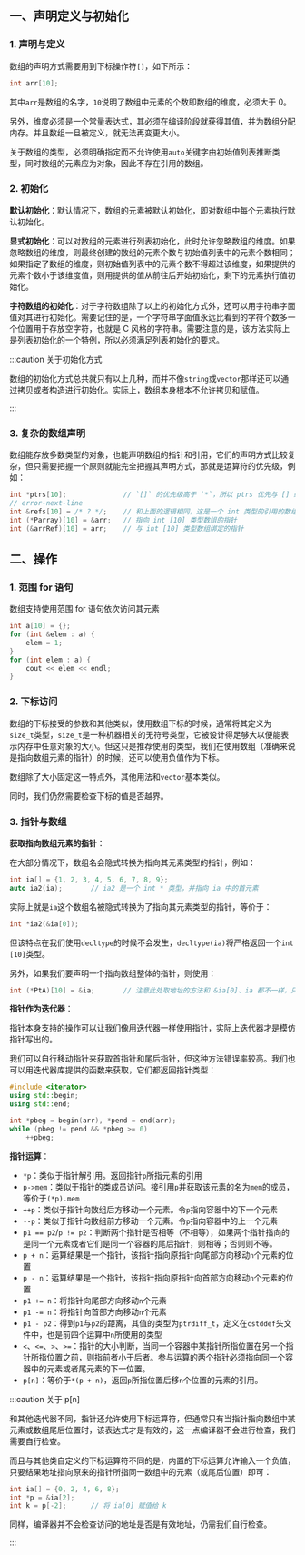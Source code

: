 ## 一、声明定义与初始化

### 1. 声明与定义

数组的声明方式需要用到下标操作符`[]`，如下所示：

```c++
int arr[10];
```

其中`arr`是数组的名字，`10`说明了数组中元素的个数即数组的维度，必须大于 0。

另外，维度必须是一个常量表达式，其必须在编译阶段就获得其值，并为数组分配内存。并且数组一旦被定义，就无法再变更大小。

关于数组的类型，必须明确指定而不允许使用`auto`关键字由初始值列表推断类型，同时数组的元素应为对象，因此不存在引用的数组。



### 2. 初始化

**默认初始化**：默认情况下，数组的元素被默认初始化，即对数组中每个元素执行默认初始化。

**显式初始化**：可以对数组的元素进行列表初始化，此时允许忽略数组的维度。如果忽略数组的维度，则最终创建的数组的元素个数与初始值列表中的元素个数相同；如果指定了数组的维度，则初始值列表中的元素个数不得超过该维度，如果提供的元素个数小于该维度值，则用提供的值从前往后开始初始化，剩下的元素执行值初始化。

**字符数组的初始化**：对于字符数组除了以上的初始化方式外，还可以用字符串字面值对其进行初始化。需要记住的是，一个字符串字面值永远比看到的字符个数多一个位置用于存放空字符，也就是 C 风格的字符串。需要注意的是，该方法实际上是列表初始化的一个特例，所以必须满足列表初始化的要求。

:::caution 关于初始化方式

数组的初始化方式总共就只有以上几种，而并不像`string`或`vector`那样还可以通过拷贝或者构造进行初始化。实际上，数组本身根本不允许拷贝和赋值。

:::



### 3. 复杂的数组声明

数组能存放多数类型的对象，也能声明数组的指针和引用，它们的声明方式比较复杂，但只需要把握一个原则就能完全把握其声明方式，那就是运算符的优先级，例如：

```c++
int *ptrs[10];				// `[]` 的优先级高于 `*`，所以 ptrs 优先与 [] 结合，表示这是一个数组，然后再先后和 *、int 结合，即指向 int 类型的指针的数组
// error-next-line
int &refs[10] = /* ? */;	// 和上面的逻辑相同，这是一个 int 类型的引用的数组，但 C++ 不允许该数组类型，故发生错误
int (*Parray)[10] = &arr;	// 指向 int [10] 类型数组的指针
int (&arrRef)[10] = arr;	// 与 int [10] 类型数组绑定的指针
```



## 二、操作

### 1. 范围 for 语句

数组支持使用范围 for 语句依次访问其元素

```c++
int a[10] = {};
for (int &elem : a) {
    elem = 1;
}
for (int elem : a) {
    cout << elem << endl;
}
```



### 2. 下标访问

数组的下标接受的参数和其他类似，使用数组下标的时候，通常将其定义为`size_t`类型，`size_t`是一种机器相关的无符号类型，它被设计得足够大以便能表示内存中任意对象的大小。但这只是推荐使用的类型，我们在使用数组（准确来说是指向数组元素的指针）的时候，还可以使用负值作为下标。

数组除了大小固定这一特点外，其他用法和`vector`基本类似。

同时，我们仍然需要检查下标的值是否越界。



### 3. 指针与数组

**获取指向数组元素的指针**：

在大部分情况下，数组名会隐式转换为指向其元素类型的指针，例如：

```c++
int ia[] = {1, 2, 3, 4, 5, 6, 7, 8, 9};
auto ia2(ia);		// ia2 是一个 int * 类型，并指向 ia 中的首元素
```

实际上就是`ia`这个数组名被隐式转换为了指向其元素类型的指针，等价于：

```c++
int *ia2(&ia[0]);
```

但该特点在我们使用`decltype`的时候不会发生，`decltype(ia)`将严格返回一个`int [10]`类型。

另外，如果我们要声明一个指向数组整体的指针，则使用：

```c++
int (*PtA)[10] = &ia;		// 注意此处取地址的方法和 &ia[0]、ia 都不一样，只有这样取地址得到的才是指向一个指向数组的指针
```



**指针作为迭代器**：

指针本身支持的操作可以让我们像用迭代器一样使用指针，实际上迭代器才是模仿指针写出的。

我们可以自行移动指针来获取首指针和尾后指针，但这种方法错误率较高。我们也可以用迭代器库提供的函数来获取，它们都返回指针类型：

```c++
#include <iterator>
using std::begin;
using std::end;

int *pbeg = begin(arr), *pend = end(arr);
while (pbeg != pend && *pbeg >= 0)
    ++pbeg;
```



**指针运算**：

- `*p`：类似于指针解引用。返回指针`p`所指元素的引用
- `p->mem`：类似于指针的类成员访问。接引用`p`并获取该元素的名为`mem`的成员，等价于`(*p).mem`
- `++p`：类似于指针向数组后方移动一个元素。令`p`指向容器中的下一个元素
- `--p`：类似于指针向数组前方移动一个元素。令`p`指向容器中的上一个元素
- `p1 == p2`/`p != p2`：判断两个指针是否相等（不相等），如果两个指针指向的是同一个元素或者它们是同一个容器的尾后指针，则相等；否则则不等。
- `p + n`：运算结果是一个指针，该指针指向原指针向尾部方向移动`n`个元素的位置
- `p - n`：运算结果是一个指针，该指针指向原指针向首部方向移动`n`个元素的位置
- `p1 += n`：将指针向尾部方向移动`n`个元素
- `p1 -= n`：将指针向首部方向移动`n`个元素
- `p1 - p2`：得到`p1`与`p2`的距离，其值的类型为`ptrdiff_t`，定义在`cstddef`头文件中，也是前四个运算中`n`所使用的类型
- `<`、`<=`、`>`、`>=`：指针的大小判断，当同一个容器中某指针所指位置在另一个指针所指位置之前，则指前者小于后者。参与运算的两个指针必须指向同一个容器中的元素或者尾元素的下一位置。
- `p[n]`：等价于`*(p + n)`，返回`p`所指位置后移`n`个位置的元素的引用。

:::caution 关于 p[n]

和其他迭代器不同，指针还允许使用下标运算符，但通常只有当指针指向数组中某元素或数组尾后位置时，该表达式才是有效的，这一点编译器不会进行检查，我们需要自行检查。

而且与其他类自定义的下标运算符不同的是，内置的下标运算允许输入一个负值，只要结果地址指向原来的指针所指同一数组中的元素（或尾后位置）即可：

```c++
int ia[] = {0, 2, 4, 6, 8};
int *p = &ia[2];
int k = p[-2];		// 将 ia[0] 赋值给 k
```

同样，编译器并不会检查访问的地址是否是有效地址，仍需我们自行检查。

:::
